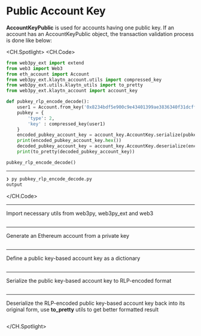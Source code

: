 # Public Account Key

**AccountKeyPublic** is used for accounts having one public key. If an account has an AccountKeyPublic object, the transaction validation process is done like below:

<CH.Spotlight>
<CH.Code>

```py pubkey_rlp_encode_decode.py
from web3py_ext import extend
from web3 import Web3
from eth_account import Account
from web3py_ext.klaytn_account.utils import compressed_key
from web3py_ext.utils.klaytn_utils import to_pretty
from web3py_ext.klaytn_account import account_key

def pubkey_rlp_encode_decode():
    user1 = Account.from_key('0x8234bdf5e900c9e43401399ae3836340f31dcff52843baf8432f06cca9e3f396')
    pubkey = {
        'type': 2,
        'key' : compressed_key(user1)
    }
    encoded_pubkey_account_key = account_key.AccountKey.serialize(pubkey)
    print(encoded_pubkey_account_key.hex())
    decoded_pubkey_account_key = account_key.AccountKey.deserialize(encoded_pubkey_account_key)
    print(to_pretty(decoded_pubkey_account_key))

pubkey_rlp_encode_decode()

```
---
```zsh output
❯ py pubkey_rlp_encode_decode.py
output
```
</CH.Code>

---
Import necessary utils from web3py, web3py_ext and web3

```py pubkey_rlp_encode_decode.py focus=1:6

```
---
Generate an Ethereum account from a private key
```py pubkey_rlp_encode_decode.py focus=9

```
---
Define a public key-based account key as a dictionary
```py pubkey_rlp_encode_decode.py focus=10:13

```
---
Serialize the public key-based account key to RLP-encoded format
```py pubkey_rlp_encode_decode.py focus=14:15

```
---
Deserialize the RLP-encoded public key-based account key back into its original form, use **to_pretty** utils to get better formatted result
```py pubkey_rlp_encode_decode.py focus=16:17

```

</CH.Spotlight>

